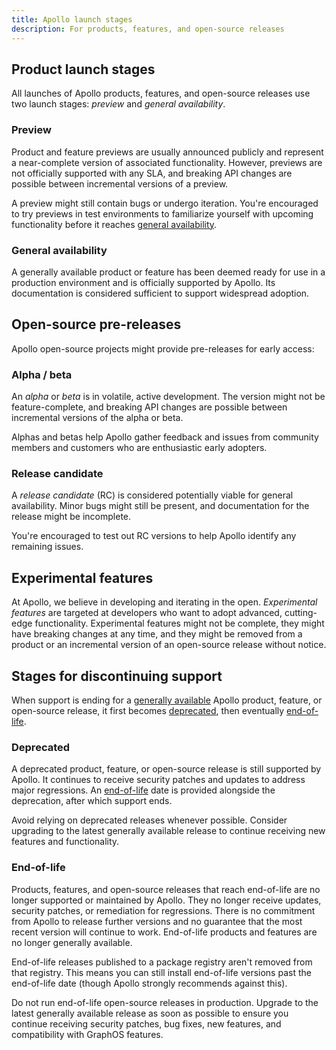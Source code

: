 ```yaml
---
title: Apollo launch stages
description: For products, features, and open-source releases
---
```


## Product launch stages

All launches of Apollo products, features, and open-source releases use two launch stages: _preview_ and _general availability_.

### Preview

Product and feature previews are usually announced publicly and represent a near-complete version of associated functionality. However, previews are not officially supported with any SLA, and breaking API changes are possible between incremental versions of a preview.

A preview might still contain bugs or undergo iteration. You're encouraged to try previews in test environments to familiarize yourself with upcoming functionality before it reaches [general availability](#general-availability).

### General availability

A generally available product or feature has been deemed ready for use in a production environment and is officially supported by Apollo. Its documentation is considered sufficient to support widespread adoption.

## Open-source pre-releases

Apollo open-source projects might provide pre-releases for early access:

### Alpha / beta

An _alpha_ or _beta_ is in volatile, active development. The version might not be feature-complete, and breaking API changes are possible between incremental versions of the alpha or beta.

Alphas and betas help Apollo gather feedback and issues from community members and customers who are enthusiastic early adopters.

### Release candidate

A _release candidate_ (RC) is considered potentially viable for general availability. Minor bugs might still be present, and documentation for the release might be incomplete.

You're encouraged to test out RC versions to help Apollo identify any remaining issues.

## Experimental features

At Apollo, we believe in developing and iterating in the open. _Experimental features_ are targeted at developers who want to adopt advanced, cutting-edge functionality. Experimental features might not be complete, they might have breaking changes at any time, and they might be removed from a product or an incremental version of an open-source release without notice.

## Stages for discontinuing support

When support is ending for a [generally available](#general-availability) Apollo product, feature, or open-source release, it first becomes [deprecated](#deprecated), then eventually [end-of-life](#end-of-life).

### Deprecated

A deprecated product, feature, or open-source release is still supported by Apollo. It continues to receive security patches and updates to address major regressions. An [end-of-life](#end-of-life) date is provided alongside the deprecation, after which support ends.

Avoid relying on deprecated releases whenever possible. Consider upgrading to the latest generally available release to continue receiving new features and functionality.

### End-of-life

Products, features, and open-source releases that reach end-of-life are no longer supported or maintained by Apollo. They no longer receive updates, security patches, or remediation for regressions. There is no commitment from Apollo to release further versions and no guarantee that the most recent version will continue to work. End-of-life products and features are no longer generally available.

End-of-life releases published to a package registry aren't removed from that registry. This means you can still install end-of-life versions past the end-of-life date (though Apollo strongly recommends against this).

Do not run end-of-life open-source releases in production. Upgrade to the latest generally available release as soon as possible to ensure you continue receiving security patches, bug fixes, new features, and compatibility with GraphOS features.
